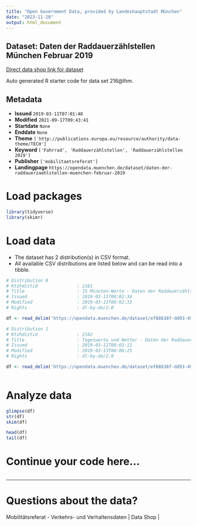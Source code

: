 ```yaml
---
title: "Open Government Data, provided by Landeshauptstadt München"
date: "2023-11-28"
output: html_document
---
```


## Dataset: Daten der Raddauerzählstellen München Februar 2019

[Direct data shop link for dataset](https://opendata.muenchen.de/dataset/daten-der-raddauerzaehlstellen-muenchen-februar-2019)

Auto generated R starter code for data set 216@lhm.

## Metadata

- **Issued** `2019-03-11T07:01:48`
- **Modified** `2021-09-17T09:43:41`
- **Startdate** `None`
- **Enddate** `None`
- **Theme** `['http://publications.europa.eu/resource/authority/data-theme/TECH']`
- **Keyword** `['Fahrrad', 'Raddauerzählstellen', 'Raddauerzählstellen 2019']`
- **Publisher** `['mobilitaetsreferat']`
- **Landingpage** `https://opendata.muenchen.de/dataset/daten-der-raddauerzaehlstellen-muenchen-februar-2019`


# Load packages

```r

library(tidyverse)
library(skimr)

```

# Load data

-   The dataset has 2 distribution(s) in CSV format.
-   All available CSV distributions are listed below and can be read into a tibble.

```r

# Distribution 0
# Ktzhdistid               : 2161
# Title                    : 15 Minuten-Werte - Daten der Raddauerzählstellen München Februar 2019
# Issued                   : 2019-03-11T08:02:34
# Modified                 : 2019-03-13T06:02:33
# Rights                   : dl-by-de/2.0

df <- read_delim('https://opendata.muenchen.de/dataset/ef88638f-dd93-49a4-8c14-df237fe2c43d/resource/b1b09617-e613-4bcf-809d-6ac92fcd0d1b/download/rad20190215min.csv')

# Distribution 1
# Ktzhdistid               : 2162
# Title                    : Tageswerte und Wetter - Daten der Raddauerzählstellen München Februar 2019
# Issued                   : 2019-03-11T08:03:12
# Modified                 : 2019-03-13T06:06:25
# Rights                   : dl-by-de/2.0

df <- read_delim('https://opendata.muenchen.de/dataset/ef88638f-dd93-49a4-8c14-df237fe2c43d/resource/e454af57-76ca-4e59-960c-ce2490b030d6/download/rad201902tage.csv')



```

# Analyze data

```r

glimpse(df)
str(df)
skim(df)

head(df)
tail(df)

```

# Continue your code here...

```r

```

------------------------------------------------------------------------

# Questions about the data?

Mobilitätsreferat - Verkehrs- und Verhaltensdaten | Data Shop | 
